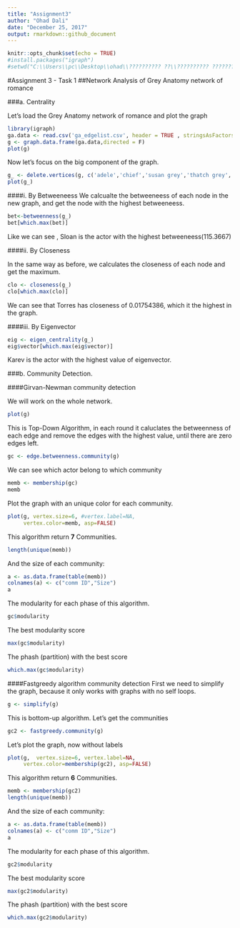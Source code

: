 ---
title: "Assignment3"
author: "Ohad Dali"
date: "December 25, 2017"
output: rmarkdown::github_document
---

```{r setup, include=FALSE}
knitr::opts_chunk$set(echo = TRUE)
#install.packages("igraph")
#setwd("C:\\Users\\pc\\Desktop\\ohad\\?????????? ??\\?????????? ?????????? ???????????? ????????????\\class7 - Network Analysis")
```

#Assignment 3 - Task 1 
##Network Analysis of Grey Anatomy network of romance

###a. Centrality


Let's load the Grey Anatomy network of romance and plot the graph
```{r}
library(igraph)
ga.data <- read.csv('ga_edgelist.csv', header = TRUE , stringsAsFactors = FALSE)
g <- graph.data.frame(ga.data,directed = F)
plot(g)
```

Now let's focus on the big component of the graph.

```{r}
g_ <- delete.vertices(g, c('adele','chief','susan grey','thatch grey','ellis grey','tucker','bailey','ben'))
plot(g_)


```


####i. By Betweeneess
We calcualte the betweeneess of each node in the new graph, and get the node with the highest betweeneess.
```{r}
bet<-betweenness(g_)
bet[which.max(bet)]
```

Like we can see , Sloan is the actor with the highest betweeneess(115.3667)

####ii. By Closeness

In the same way as before, we calculates the closeness of each node and get the maximum.

```{r}
clo <- closeness(g_)
clo[which.max(clo)]
```

We can see that Torres has closeness of 0.01754386, which it the highest in the graph.

####iii. By Eigenvector


```{r}
eig <- eigen_centrality(g_)
eig$vector[which.max(eig$vector)]
```
Karev is the actor with the highest value of eigenvector.


###b. Community Detection.

####Girvan-Newman community detection

We will work on the whole network.
```{r}
plot(g)
```

This is Top-Down Algorithm, in each round it caluclates the betweenness of each edge and remove the edges with the highest value, until there are zero edges left.
```{r}
gc <- edge.betweenness.community(g)
```

We can see which actor belong to which community
```{r}
memb <- membership(gc)
memb
```
Plot the graph with an unique color for each community.
```{r}
plot(g, vertex.size=6, #vertex.label=NA,
     vertex.color=memb, asp=FALSE)
```


This algorithm return **7** Communities.
```{r}
length(unique(memb))
```

And the size of each community:
```{r}
a <- as.data.frame(table(memb))
colnames(a) <- c("comm ID","Size")
a
```

The modularity for each phase of this algorithm.
```{r}
gc$modularity
```

The best modularity score
```{r}
max(gc$modularity)
```

The phash (partition) with the best score
```{r}
which.max(gc$modularity)
```


####Fastgreedy algorithm community detection
First we need to simplify the graph, because it only works with graphs with no self loops.
```{r}
g <- simplify(g)
```

This is bottom-up algorithm.
Let's get the communities
```{r}
gc2 <- fastgreedy.community(g)
```

Let's plot the graph, now without labels
```{r}
plot(g,  vertex.size=6, vertex.label=NA,
     vertex.color=membership(gc2), asp=FALSE)
```

This algorithm return **6** Communities.
```{r}
memb <- membership(gc2)
length(unique(memb))
```

And the size of each community:
```{r}
a <- as.data.frame(table(memb))
colnames(a) <- c("comm ID","Size")
a
```

The modularity for each phase of this algorithm.
```{r}
gc2$modularity
```

The best modularity score
```{r}
max(gc2$modularity)
```

The phash (partition) with the best score
```{r}
which.max(gc2$modularity)
```